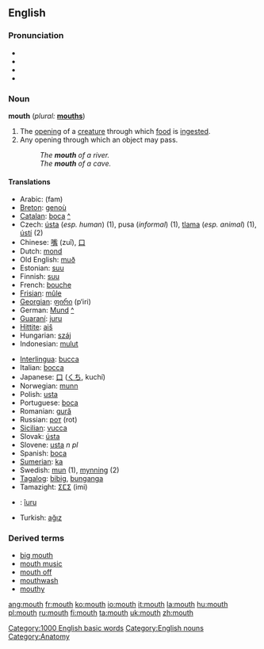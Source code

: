 ==English==

{{rank|boys|joy|green|681|mouth|generally|ago|easily}}

===Pronunciation===
*{{AHD|mouth}}
*{{IPA|/maʊθ/}}
*{{SAMPA|/maUT/}}
*{{audio|en-us-mouth.ogg|Audio (US)}}

===Noun===
{{wikipediapar|Mouth}}
'''mouth''' (''plural:'' '''[[mouths]]''')

# The [[opening]] of a [[creature]] through which [[food]] is [[ingest]]ed.
# Any opening through which an object may pass.  <!-- this needs improvement, somehow -->
#: ''The '''mouth''' of a river.''
#: ''The '''mouth''' of a cave.''

====Translations====
{{top}}
*Arabic: {{ARchar|[[فم]]}} (fam)
*[[Breton]]: [[genoù]] {{m}}
*[[Catalan]]: [[boca]] {{f}} [[:ca:boca|^]]
*Czech: [[ústa]] {{p}} (''esp. human'') (1), pusa {{f}} (''informal'') (1), [[tlama]] {{f}} (''esp. animal'') (1), [[ústí]] {{n}} (2)
*Chinese: [[嘴]] (zuǐ), [[口]]
*Dutch: [[mond]] {{m}}
*Old English: [[muð]] {{m}}
*Estonian: [[suu]]
*Finnish: [[suu]]
*French: [[bouche]] {{f}}
*[[Frisian]]: [[mûle]]
*[[Georgian]]: [[ფირი]] (p‘iri)
*German: [[Mund]] {{m}} [[:de:Mund|^]]
*[[Guaraní]]: [[juru]]
*[[Hittite]]: [[aiš]] {{n}}
*Hungarian: [[száj]]
*Indonesian: [[mulut]]
{{mid}}
*[[Interlingua]]: [[bucca]]
*Italian: [[bocca]] {{f}}
*Japanese: [[口]] ([[くち]], kuchí)
*Norwegian: [[munn]] {{m}}
*Polish: [[usta]] {{p}}
*Portuguese: [[boca]] {{f}}
*Romanian: [[gură]] {{f}}
*Russian: [[рoт]] (rot) {{m}}
*[[Sicilian]]: [[vucca]] {{f}}
*Slovak: [[ústa]]  {{p}}
*Slovene: [[usta]] ''n pl''
*Spanish: [[boca]] {{f}}
*[[Sumerian]]: [[ka#Sumerian|ka]]
*Swedish: [[mun]] (1), [[mynning]] (2)
*[[Tagalog]]: [[bibig]], [[bunganga]]
*Tamazight: [[ⵉⵎⵉ]] (imi) {{m}}
*{{tpn}}: [[îuru]]
*Turkish: [[ağız]]
{{bottom}}

===Derived terms===
*[[big mouth]]
*[[mouth music]]
*[[mouth off]]
*[[mouthwash]]
*[[mouthy]]

[[Category:1000 English basic words]]
[[Category:English nouns]]
[[Category:Anatomy]]

[[ang:mouth]]
[[fr:mouth]]
[[ko:mouth]]
[[io:mouth]]
[[it:mouth]]
[[la:mouth]]
[[hu:mouth]]
[[pl:mouth]]
[[ru:mouth]]
[[fi:mouth]]
[[ta:mouth]]
[[uk:mouth]]
[[zh:mouth]]